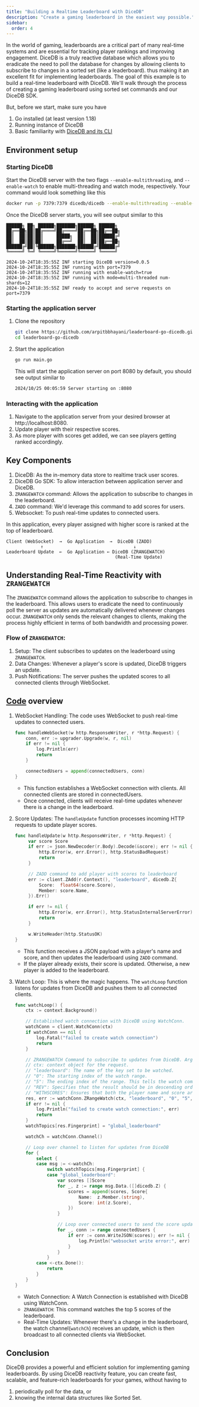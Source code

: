 ```yaml
---
title: "Building a Realtime Leaderboard with DiceDB"
description: "Create a gaming leaderboard in the easiest way possible."
sidebar:
  order: 4
---
```


In the world of gaming, leaderboards are a critical part of many real-time systems and are essential for tracking player
rankings and improving engagement.
DiceDB is a truly reactive database which allows you to eradicate the need to poll the database for changes by allowing clients to subscribe to changes in a sorted set (like a leaderboard).
thus making it an excellent fit for implementing leaderboards.
The goal of this example is to build a real-time leaderboard with DiceDB. We'll walk through the process of creating a gaming leaderboard using sorted set commands and our DiceDB SDK.

But, before we start, make sure you have

1. Go installed (at least version 1.18)
2. Running instance of DiceDB
3. Basic familiarity with [DiceDB and its CLI](https://github.com/dicedb/dice?tab=readme-ov-file#dice-in-action)

## Environment setup

### Starting DiceDB

Start the DiceDB server with the two flags `--enable-multithreading`, and `--enable-watch`
to enable multi-threading and watch mode, respectively. Your command would look something
like this

```bash
docker run -p 7379:7379 dicedb/dicedb --enable-multithreading --enable-watch
```

Once the DiceDB server starts, you will see output similar to this

```
██████╗ ██╗ ██████╗███████╗██████╗ ██████╗
██╔══██╗██║██╔════╝██╔════╝██╔══██╗██╔══██╗
██║  ██║██║██║     █████╗  ██║  ██║██████╔╝
██║  ██║██║██║     ██╔══╝  ██║  ██║██╔══██╗
██████╔╝██║╚██████╗███████╗██████╔╝██████╔╝
╚═════╝ ╚═╝ ╚═════╝╚══════╝╚═════╝ ╚═════╝

2024-10-24T18:35:55Z INF starting DiceDB version=0.0.5
2024-10-24T18:35:55Z INF running with port=7379
2024-10-24T18:35:55Z INF running with enable-watch=true
2024-10-24T18:35:55Z INF running with mode=multi-threaded num-shards=12
2024-10-24T18:35:55Z INF ready to accept and serve requests on port=7379
```

### Starting the application server

1. Clone the repository
     ```bash
     git clone https://github.com/arpitbbhayani/leaderboard-go-dicedb.git
     cd leaderboard-go-dicedb
     ```
2. Start the application
    ```bash
    go run main.go
    ```
    This will start the application server on port 8080 by default, you should see output similar to
    ```bash
    2024/10/25 00:05:59 Server starting on :8080
    ```

### Interacting with the application
1. Navigate to the application server from your desired browser at http://localhost:8080.
2. Update player with their respective scores.
3. As more player with scores get added, we can see players getting ranked accordingly.

## Key Components

1. DiceDB: As the in-memory data store to realtime track user scores.
2. DiceDB Go SDK: To allow interaction between application server and DiceDB.
3. `ZRANGEWATCH` command: Allows the application to subscribe to changes in the leaderboard.
4. `ZADD` command: We'd leverage this command to add scores for users.
5. Websocket: To push real-time updates to connected users.

In this application, every player assigned with higher score is ranked at the top of leaderboard.

```
Client (WebSocket)  →  Go Application  →  DiceDB (ZADD)
             ↑                                  ↓
Leaderboard Update  ←  Go Application ← DiceDB (ZRANGEWATCH)
                                         (Real-Time Update)
```

## Understanding Real-Time Reactivity with `ZRANGEWATCH`

The `ZRANGEWATCH` command allows the application to subscribe to changes in the leaderboard.
This allows users to eradicate the need to continuously poll the server as updates are automatically delivered whenever changes occur.
`ZRANGEWATCH` only sends the relevant changes to clients, making the process highly efficient in terms of both bandwidth and processing power.

### Flow of `ZRANGEWATCH`:

1. Setup: The client subscribes to updates on the leaderboard using `ZRANGEWATCH`.
2. Data Changes: Whenever a player's score is updated, DiceDB triggers an update.
3. Push Notifications: The server pushes the updated scores to all connected clients through WebSocket.

## [Code](https://github.com/arpitbbhayani/leaderboard-go-dicedb.git) overview

1. WebSocket Handling: The code uses WebSocket to push real-time updates to connected users.
    ```go
    func handleWebSocket(w http.ResponseWriter, r *http.Request) {
        conn, err := upgrader.Upgrade(w, r, nil)
        if err != nil {
            log.Println(err)
            return
        }

        connectedUsers = append(connectedUsers, conn)
    }
    ```
    - This function establishes a WebSocket connection with clients. All connected clients are stored in connectedUsers.
    - Once connected, clients will receive real-time updates whenever there is a change in the leaderboard.

2. Score Updates: The `handleUpdate` function processes incoming HTTP requests to update player scores.
    ```go
    func handleUpdate(w http.ResponseWriter, r *http.Request) {
         var score Score
         if err := json.NewDecoder(r.Body).Decode(&score); err != nil {
             http.Error(w, err.Error(), http.StatusBadRequest)
             return
         }

         // ZADD command to add player with scores to leaderboard
         err := client.ZAdd(r.Context(), "leaderboard", dicedb.Z{
             Score:  float64(score.Score),
             Member: score.Name,
         }).Err()

         if err != nil {
             http.Error(w, err.Error(), http.StatusInternalServerError)
             return
         }

         w.WriteHeader(http.StatusOK)
    }
    ```
    - This function receives a JSON payload with a player's name and score, and then updates the leaderboard using `ZADD` command.
    - If the player already exists, their score is updated. Otherwise, a new player is added to the leaderboard.

3. Watch Loop: This is where the magic happens. The `watchLoop` function listens for updates from DiceDB and pushes them to all connected clients.
    ```go
    func watchLoop() {
        ctx := context.Background()

        // Established watch connection with DiceDB using WatchConn.
        watchConn = client.WatchConn(ctx)
        if watchConn == nil {
            log.Fatal("failed to create watch connection")
            return
        }

        // ZRANGEWATCH Command to subscribe to updates from DiceDB. Arguments are as follows:
        // ctx: context object for the request.
        // "leaderboard": The name of the key set to be watched.
        // "0": The starting index of the watch range.
        // "5": The ending index of the range. This tells the watch command to monitor up to the 5th element in the leaderboard.
        // "REV": Specifies that the result should be in descending order of scores.
        // "WITHSCORES": Ensures that both the player name and score are returned in the response.
        res, err := watchConn.ZRangeWatch(ctx, "leaderboard", "0", "5", "REV", "WITHSCORES")
        if err != nil {
            log.Println("failed to create watch connection:", err)
            return
        }
        watchTopics[res.Fingerprint] = "global_leaderboard"

        watchCh = watchConn.Channel()

        // Loop over channel to listen for updates from DiceDB
        for {
            select {
            case msg := <-watchCh:
                switch watchTopics[msg.Fingerprint] {
                case "global_leaderboard":
                    var scores []Score
                    for _, z := range msg.Data.([]dicedb.Z) {
                        scores = append(scores, Score{
                            Name:  z.Member.(string),
                            Score: int(z.Score),
                        })
                    }

                    // Loop over connected users to send the score updates
                    for _, conn := range connectedUsers {
                        if err := conn.WriteJSON(scores); err != nil {
                            log.Println("websocket write error:", err)
                        }
                    }
                }
            case <-ctx.Done():
                return
            }
        }
    }
    ```
    - Watch Connection: A Watch Connection is established with DiceDB using WatchConn.
    - `ZRANGEWATCH`: This command watches the top 5 scores of the leaderboard.
    - Real-Time Updates: Whenever there's a change in the leaderboard, the watch channel(`watchCh`) receives an update, which is then broadcast to all connected clients via WebSocket.

## Conclusion

DiceDB provides a powerful and efficient solution for implementing gaming leaderboards.
By using DiceDB reactivity feature, you can create fast, scalable, and feature-rich leaderboards for your games,
without having to

1. periodically poll for the data, or
2. knowing the internal data structures like Sorted Set.

